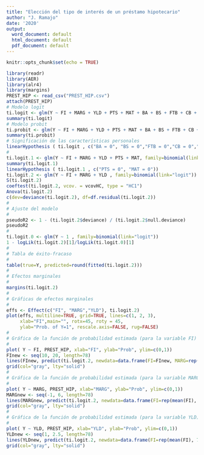 ```yaml
---
title: "Elección del tipo de interés de un préstamo hipotecario"
author: "J. Ramajo"
date: '2020'
output:
  word_document: default
  html_document: default
  pdf_document: default
---
```


```r
knitr::opts_chunk$set(echo = TRUE)
```

```r
library(readr)
library(AER)
library(alr4)
library(margins)
PREST_HIP <- read_csv("PREST_HIP.csv")
attach(PREST_HIP)
# Modelo logit
ti.logit <- glm(Y ~ FI + MARG + YLD + PTS + MAT + BA + BS + FTB + CB + MC + SE + MOB + NW + LA + STL, family=binomial(link="logit"))
summary(ti.logit)
# Modelo probit
ti.probit <- glm(Y ~ FI + MARG + YLD + PTS + MAT + BA + BS + FTB + CB + MC + SE + MOB + NW + LA + STL, family=binomial(link="probit"))
summary(ti.probit)
# Significación de las características personales
linearHypothesis ( ti.logit , c("BA = 0", "BS = 0","FTB = 0","CB = 0","MC = 0","SE = 0","MOB = 0","NW = 0","LA = 0","STL = 0"))
#
ti.logit.1 <- glm(Y ~ FI + MARG + YLD + PTS + MAT, family=binomial(link="logit"))
summary(ti.logit.1)
linearHypothesis ( ti.logit.1 , c("PTS = 0", "MAT = 0"))
ti.logit.2 <- glm(Y ~ FI + MARG + YLD , family=binomial(link="logit"))
S(ti.logit.2)
coeftest(ti.logit.2, vcov. = vcovHC, type = "HC1")
Anova(ti.logit.2)
c(dev=deviance(ti.logit.2), df=df.residual(ti.logit.2))
#
# Ajuste del modelo
#
pseudoR2 <- 1 - (ti.logit.2$deviance) / (ti.logit.2$null.deviance)
pseudoR2
#
ti.logit.0 <- glm(Y ~ 1 , family=binomial(link="logit"))
1 - logLik(ti.logit.2)[1]/logLik(ti.logit.0)[1]
#
# Tabla de éxito-fracaso
#
table(true=Y, predicted=round(fitted(ti.logit.2)))
#
# Efectos marginales
#
margins(ti.logit.2)
#
# Gráficas de efectos marginales
#
effs <- Effect(c("FI", "MARG","YLD"), ti.logit.2)
plot(effs, multiline=TRUE, grid=TRUE, lines=c(1, 2, 3), 
     xlab="FI",main="", rotx=45, roty = 45,
     ylab="Prob. of Y=1", rescale.axis=FALSE, rug=FALSE)
#
# Gráfica de la función de probabilidad estimada (para la variable FI)
# 
plot( Y ~ FI, PREST_HIP, xlab="FI", ylab="Prob", ylim=c(0,1))
FInew <- seq(10, 20, length=78)
lines(FInew, predict(ti.logit.2, newdata=data.frame(FI=FInew, MARG=rep(mean(MARG), 78), YLD=rep(mean(YLD), 78)), type="response"), lwd=1.5)
grid(col="gray", lty="solid")
#
# Gráfica de la función de probabilidad estimada (para la variable MARG)
# 
plot( Y ~ MARG, PREST_HIP, xlab="MARG", ylab="Prob", ylim=c(0,1))
MARGnew <- seq(-1, 6, length=78)
lines(MARGnew, predict(ti.logit.2, newdata=data.frame(FI=rep(mean(FI), 78), MARG=MARGnew, YLD=rep(mean(YLD), 78)), type="response"), lwd=1.5)
grid(col="gray", lty="solid")
#
# Gráfica de la función de probabilidad estimada (para la variable YLD)
# 
plot( Y ~ YLD, PREST_HIP, xlab="YLD", ylab="Prob", ylim=c(0,1))
YLDnew <- seq(1, 2.5, length=78)
lines(YLDnew, predict(ti.logit.2, newdata=data.frame(FI=rep(mean(FI), 78), MARG=rep(mean(MARG), 78), YLD=YLDnew), type="response"), lwd=1.5)
grid(col="gray", lty="solid")
```

